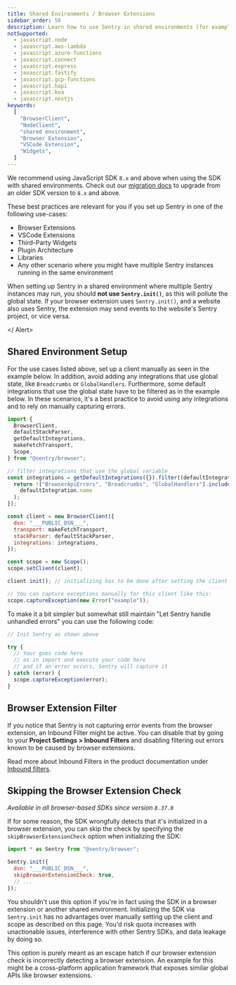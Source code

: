 ```yaml
---
title: Shared Environments / Browser Extensions
sidebar_order: 50
description: Learn how to use Sentry in shared environments (for example in browser extensions or VSCode extensions).
notSupported:
  - javascript.node
  - javascript.aws-lambda
  - javascript.azure-functions
  - javascript.connect
  - javascript.express
  - javascript.fastify
  - javascript.gcp-functions
  - javascript.hapi
  - javascript.koa
  - javascript.nestjs
keywords:
  [
    "BrowserClient",
    "NodeClient",
    "shared environment",
    "Browser Extension",
    "VSCode Extension",
    "Widgets",
  ]
---
```


<Alert>

We recommend using JavaScript SDK `8.x` and above when using the SDK with shared environments. Check out our [migration docs](https://docs.sentry.io/platforms/javascript/migration/) to upgrade from an older SDK version to `8.x` and above.

</Alert>

These best practices are relevant for you if you set up Sentry in one of the following use-cases:

- Browser Extensions
- VSCode Extensions
- Third-Party Widgets
- Plugin Architecture
- Libraries
- Any other scenario where you might have multiple Sentry instances running in the same environment

<Alert level="warning">

When setting up Sentry in a shared environment where multiple Sentry instances may run, you should **not use `Sentry.init()`**, as this will pollute the global state. If your browser extension uses `Sentry.init()`, and a website also uses Sentry, the extension may send events to the website's Sentry project, or vice versa.

</ Alert>

## Shared Environment Setup

For the use cases listed above, set up a client manually as seen in the example below.
In addition, avoid adding any integrations that use global state, like `Breadcrumbs` or `GlobalHandlers`.
Furthermore, some default integrations that use the global state have to be filtered as in the example below.
In these scenarios, it's a best practice to avoid using any integrations and to rely on manually capturing errors.

```javascript
import {
  BrowserClient,
  defaultStackParser,
  getDefaultIntegrations,
  makeFetchTransport,
  Scope,
} from "@sentry/browser";

// filter integrations that use the global variable
const integrations = getDefaultIntegrations({}).filter((defaultIntegration) => {
  return !["BrowserApiErrors", "Breadcrumbs", "GlobalHandlers"].includes(
    defaultIntegration.name
  );
});

const client = new BrowserClient({
  dsn: "___PUBLIC_DSN___",
  transport: makeFetchTransport,
  stackParser: defaultStackParser,
  integrations: integrations,
});

const scope = new Scope();
scope.setClient(client);

client.init(); // initializing has to be done after setting the client on the scope

// You can capture exceptions manually for this client like this:
scope.captureException(new Error("example"));
```

To make it a bit simpler but somewhat still maintain "Let Sentry handle unhandled errors" you can use the following code:

```javascript
// Init Sentry as shown above

try {
  // Your goes code here
  // as in import and execute your code here
  // and if an error occurs, Sentry will capture it
} catch (error) {
  scope.captureException(error);
}
```

## Browser Extension Filter

If you notice that Sentry is not capturing error events from the browser extension, an Inbound Filter might be active.
You can disable that by going to your **Project Settings > Inbound Filters** and disabling filtering out errors known to be caused by browser extensions.

Read more about Inbound Filters in the product documentation under [Inbound filters](/concepts/data-management/filtering/#inbound-data-filters).

## Skipping the Browser Extension Check

_Available in all browser-based SDKs since version `8.37.0`_

If for some reason, the SDK wrongfully detects that it's initialized in a browser extension, you can skip the check by specifying the `skipBrowserExtensionCheck` option when initializing the SDK:

```javascript
import * as Sentry from "@sentry/browser";

Sentry.init({
  dsn: "___PUBLIC_DSN___",
  skipBrowserExtensionCheck: true,
  // ...
});
```

<Alert level="warning">

You shouldn't use this option if you're in fact using the SDK in a browser extension or another shared environment.
Initializing the SDK via `Sentry.init` has no advantages over manually setting up the client and scope as described on this page.
You'd risk quota increases with unactionable issues, interference with other Sentry SDKs, and data leakage by doing so.

</Alert>

This option is purely meant as an escape hatch if our browser extension check is incorrectly detecting a browser extension.
An example for this might be a cross-platform application framework that exposes similar global APIs like browser extensions.
